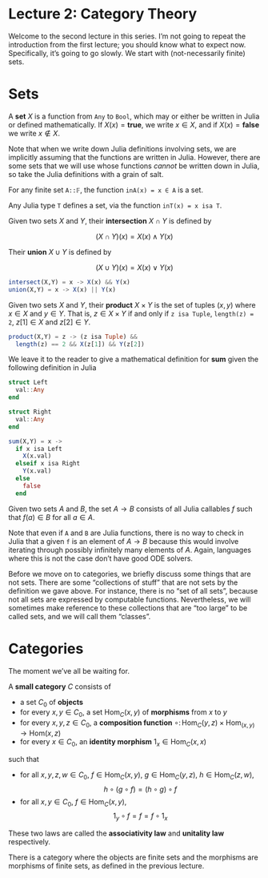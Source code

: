 # Lecture 2: Category Theory {.unnumbered}

Welcome to the second lecture in this series. I'm not going to repeat the introduction from the first lecture; you should know what to expect now. Specifically, it's going to go slowly. We start with (not-necessarily finite) sets.

# Sets

:::{.rmenv title=Definition}
A **set** $X$ is a function from `Any` to `Bool`, which may or either be written in Julia or defined mathematically. If $X(x) = \mathbf{true}$, we write $x \in X$, and if $X(x) = \mathbf{false}$ we write $x \notin X$.
:::

Note that when we write down Julia definitions involving sets, we are implicitly assuming that the functions are written in Julia. However, there are some sets that we will use whose functions *cannot* be written down in Julia, so take the Julia definitions with a grain of salt.

:::{.rmenv title=Example}
For any finite set `A::𝔽`, the function `inA(x) = x ∈ A` is a set.
:::

:::{.rmenv title=Example}
Any Julia type `T` defines a set, via the function `inT(x) = x isa T`.
:::

:::{.rmenv title=Definition}
Given two sets $X$ and $Y$, their **intersection** $X \cap Y$ is defined by

$$ (X \cap Y)(x) = X(x) \wedge Y(x) $$

Their **union** $X \cup Y$ is defined by

$$ (X \cup Y)(x) = X(x) \vee Y(x) $$
:::

```julia
intersect(X,Y) = x -> X(x) && Y(x)
union(X,Y) = x -> X(x) || Y(x)
```

:::{.rmenv title=Definition}
Given two sets $X$ and $Y$, their **product** $X \times Y$ is the set of tuples $(x,y)$ where $x \in X$ and $y \in Y$. That is, $z \in X \times Y$ if and only if `z isa Tuple`, `length(z) = 2`, $z[1] \in X$ and $z[2] \in Y$.
:::

```julia
product(X,Y) = z -> (z isa Tuple) &&
  length(z) == 2 && X(z[1]) && Y(z[2])
```

:::{.rmenv title=Definition}
We leave it to the reader to give a mathematical definition for **sum** given the following definition in Julia
:::

```julia
struct Left
  val::Any
end

struct Right
  val::Any
end

sum(X,Y) = x ->
  if x isa Left
    X(x.val)
  elseif x isa Right
    Y(x.val)
  else
    false
  end
```

:::{.rmenv title=Definition}
Given two sets $A$ and $B$, the set $A \to B$ consists of all Julia callables $f$ such that $f(a) \in B$ for all $a \in A$.
:::

 Note that even if `A` and `B` are Julia functions, there is no way to check in Julia that a given `f` is an element of $A \to B$ because this would involve iterating through possibly infinitely many elements of $A$. Again, languages where this is not the case don't have good ODE solvers.
 
Before we move on to categories, we briefly discuss some things that are not sets. There are some "collections of stuff" that are not sets by the definition we gave above. For instance, there is no "set of all sets", because not all sets are expressed by computable functions. Nevertheless, we will sometimes make reference to these collections that are "too large" to be called sets, and we will call them "classes". 

# Categories

The moment we've all be waiting for.

:::{.rmenv title=Definition}
A **small category** $C$ consists of

- a set $C_0$ of **objects**
- for every $x,y \in C_0$, a set $\mathrm{Hom}_C(x,y)$ of **morphisms** from $x$ to $y$
- for every $x,y,z \in C_0$, a **composition function** $\circ \colon \mathrm{Hom}_C(y,z) \times \mathrm{Hom}_(x,y) \to \mathrm{Hom}(x,z)$
- for every $x \in C_0$, an **identity morphism** $1_x \in \mathrm{Hom}_C(x,x)$

such that

- for all $x,y,z,w \in C_0$, $f \in \mathrm{Hom}_C(x,y)$, $g \in \mathrm{Hom}_C(y,z)$, $h \in \mathrm{Hom}_C(z,w)$,
$$ h \circ (g \circ f) = (h \circ g) \circ f $$
- for all $x,y \in C_0$, $f \in \mathrm{Hom}_C(x,y)$,
$$ 1_y \circ f = f = f \circ 1_x $$

These two laws are called the **associativity law** and **unitality law** respectively.
:::

:::{.rmenv title=Example}
There is a category where the objects are finite sets and the morphisms are morphisms of finite sets, as defined in the previous lecture.
:::
